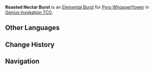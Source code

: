 {{Genius Invokation TCG Skill Infobox
|image      = Roasted Nectar Burst Character Card Skill.png
|type       = Elemental Burst
|character  = Pyro Whopperflower
|element    = Pyro
|energy     = 3
|matching = 3
|effect     = Deals 7 {{Color|Pyro DMG}}.
|order      = 3
}}
'''Roasted Nectar Burst''' is an [[Character Card Elemental Burst|Elemental Burst]] for [[Pyro Whopperflower (Character Card)|Pyro Whopperflower]] in [[Genius Invokation TCG]].

==Other Languages==
{{Other Languages
|en       = Roasted Nectar Burst
|zhs      = 炙蜜爆发
|zhs_rm   = Zhìmì Bàofā
|zht      = 炙蜜爆發
|zht_rm   = Zhìmì Bàofā
|zh_tl    = Roasting Nectar Eruption
|ja       = 花蜜の爆発
|ja_rm    = Kamitsu no Bakuhatsu
|ja_tl    = Nectar Explosion
|ko       = 화끈한 꿀 폭발
|ko_tl    = 
|es       = Explosión de néctar
|es_tl    = Nectar Explosion
|fr       = Explosion de nectar grillé
|fr_tl    = Grilled Nectar Explosion
|ru       = Взрыв раскалённого нектара
|ru_tl    = 
|th       = Roasted Nectar Burst
|vi       = Bùng Nổ Ngọt Ngào
|vi_tl    = 
|de       = Brennender Nektarausbruch
|de_tl    = Burning Nectar Eruption
|id       = Roasted Nectar Burst
|pt       = Explosão de Nectar Queimado
|pt_tl    = 
|tr       = Nektar Patlaması
|tr_tl    = 
|it       = Esplosione di nettare infuocato
|it_tl    = 
}}

==Change History==
{{Change History|5.1}}

==Navigation==
{{Genius Invokation TCG Skill Navbox|Pyro Whopperflower}}